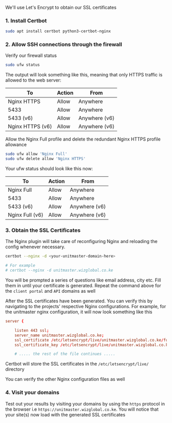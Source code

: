 We'll use Let's Encrypt to obtain our SSL certificates
### 1. Install Certbot
```bash
sudo apt install certbot python3-certbot-nginx
```

### 2. Allow SSH connections through the firewall
Verify our firewall status
```bash
sudo ufw status
```
The output will look something like this, meaning that only HTTPS traffic is allowed to the web server:

| To               | Action | From          |
| -----------------|--------|-------------- |
| Nginx HTTPS      | Allow  | Anywhere      |
| 5433             | Allow  | Anywhere      |
| 5433 (v6)        | Allow  | Anywhere (v6) |
| Nginx HTTPS (v6) | Allow  | Anywhere (v6) |

Allow the Nginx Full profile and delete the redundant Nginx HTTPS profile allowance

```bash
sudo ufw allow 'Nginx Full'
sudo ufw delete allow 'Nginx HTTPS'
```
Your ufw status should look like this now:

| To               | Action | From          |
| -----------------|--------|-------------- |
| Nginx Full       | Allow  | Anywhere      |
| 5433             | Allow  | Anywhere      |
| 5433 (v6)        | Allow  | Anywhere (v6) |
| Nginx Full (v6)  | Allow  | Anywhere (v6) |

### 3. Obtain the SSL Certificates
The Nginx plugin will take care of reconfiguring Nginx and reloading the config whenever necessary.
```bash
certbot --nginx -d <your-unitmaster-domain-here>

# For example
# certbot --nginx -d unitmaster.wizglobal.co.ke
```

You will be prompted a series of questions like email address, city etc. Fill them in until your certificate is generated.
Repeat the command above for the `client portal` and `API` domains as well

After the SSL certificates have been generated. You can verify this by navigating to the projects' respective Nginx configurations.
For example, for the unitmaster nginx configuration, it will now look something like this

```conf unitmasterv2
server {

    listen 443 ssl;
    server_name unitmaster.wizglobal.co.ke;
    ssl_certificate /etc/letsencrypt/live/unitmaster.wizglobal.co.ke/fullchain.pem; # managed by Certbot
    ssl_certificate_key /etc/letsencrypt/live/unitmaster.wizglobal.co.ke/privkey.pem; # managed by Certbot

    # ..... the rest of the file continues .....
```
Certbot will store the SSL certificates in the `/etc/letsencrypt/live/` directory

You can verify the other Nginx configuration files as well

### 4. Visit your domains
Test out your results by visiting your domains by using the `https` protocol in the browser i.e `https://unitmaster.wizglobal.co.ke`. 
You will notice that your site(s) now load with the generated SSL certificates